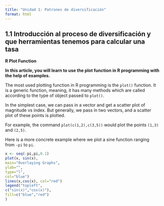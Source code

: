 ```yaml
---
title: "Unidad 1: Patrones de diversificación"
format: html
---
```


## 1.1 Introducción al proceso de diversificación y que herramientas tenemos para calcular una tasa

**R Plot Function**

**In this article, you will learn to use the plot function in R programming with the help of examples.**

The most used plotting function in R programming is the `plot()` function. It is a generic function, meaning, it has many methods which are called according to the type of object passed to `plot()`.

In the simplest case, we can pass in a vector and get a scatter plot of magnitude vs index. But generally, we pass in two vectors, and a scatter plot of these points is plotted.

For example, the command `plot(c(1,2),c(3,5))` would plot the points `(1,3)` and `(2,5)`.

Here is a more concrete example where we plot a sine function ranging from `-pi` to `pi`.

```r
x <- seq(-pi,pi,0.1)
plot(x, sin(x),
main="Overlaying Graphs",
ylab="",
type="l",
col="blue")
lines(x,cos(x), col="red")
legend("topleft",
c("sin(x)","cos(x)"),
fill=c("blue","red")
)
```
